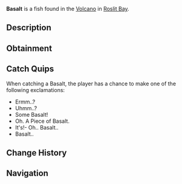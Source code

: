 {{FishInfobox
|image          = Basalt.png
|rarity         = Trash
|sea            = First Sea
|location       = [[Roslit Volcano]]
|sublocation    = 
|sources        = Fishing Rod
|radar_location = 
|xp             = 10
|weather        = 
|time           = 
|season         = 
|bait           = Magnet
|base_weight    = 21
|base_value     = 15
|weight_range   = 6
|base_chance    = 55
|base_resil     = 120
}}
'''Basalt''' is a {{Rarity|Trash}} fish found in the [[Roslit Bay#Roslit Volcano|Volcano]] in [[Roslit Bay]].

== Description ==
{{Description|Basalt, also known as Lava Rock, is an igneous volcanic rock that forms when molten lava cools and solidifies. Very common to find when in a volcanic area.|Bestiary Entry}}

== Obtainment ==
{{Description|Found in active Volcanoes|Bestiary Hint}}
{{Fish Availability|
Roslit Bay/Roslit Volcano
|top_rods      = 
Krampus's Rod\330710.63\172303.58;
Magma Rod\321475.03\165411.43;
Fast Rod\313171.09\271457.98;
Plastic Rod\293966.96\147181.36;
Leviathan's Fang Rod\284812.51\271956.06;
Buddy Bond Rod\247644.74\132720.93;
Ethereal Prism Rod\270432.8\323452.98;
No-Life Rod\266164.4\266164.4;
Seraphic Rod\265116.6\265116.6;
Fortune Rod\213071.72\166613.14;
Kraken Rod\246776.4\238841.37;
Trident Rod\272356.84\184241.95;
Free Spirit Rod\271267.56\185088.05;
Verdant Shear Rod\253764.75\226859.03;
Blazebringer Rod\252193.04\213656.44;
Depthseeker Rod\251564.01\206975.82;
Challenger's Rod\251381.51\242664.54;
Zeus Rod\250928.02\226277.34;
Avalanche Rod\250603.12\186087.86;
Reinforced Rod\250444.57\185611.94;
Rod Of The Forgotten Fang\249052.1\242088.73;
Rod Of The Depths\247749.99\220548.58;
Rod Of The Exalted One\246806.58\206764.29;
Volcanic Rod\245097.58\171862.9;
Steady Rod\134340.28\97021.95
|recommended   = Magma Rod
}}

== Catch Quips ==
When catching a Basalt, the player has a chance to make one of the following exclamations:
* Ermm..?
* Uhmm..?
* Some Basalt!
* Oh. A Piece of Basalt.
* It's!- Oh.. Basalt..
* Basalt..

== Change History ==
{{Change History|{{subst:Current Version}}}}

== Navigation ==
{{Fish Navbox|Roslit Volcano}}